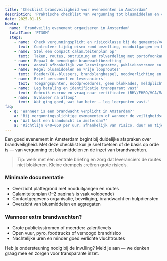 ```yaml
---
title: 'Checklist brandveiligheid voor evenementen in Amsterdam'
description: 'Praktische checklist van vergunning tot blusmiddelen en crowd control. Direct toepasbaar voor organisatoren.'
date: 2025-01-15
howto:
  name: 'Brandveilig evenement organiseren in Amsterdam'
  totalTime: 'PT30M'
  steps:
    - name: 'Check vergunningsplicht en risicoklasse bij de gemeente/veiligheidsregio'
      text: 'Controleer tijdig eisen rond bezetting, nooduitgangen en brandwacht‑inzet.'
    - name: 'Stel een compact calamiteitenplan op'
      text: 'Taken, routes, ontruiming en rolverdeling met portofoonkanalen.'
    - name: 'Bepaal de benodigde brandwachtbezetting'
      text: 'Aantal afhankelijk van locatiegrootte, publieksstromen en risico (open vuur/pyro).'
    - name: 'Regel blusmiddelen en vrije looproutes'
      text: 'Poeder/CO₂-blussers, brandslanghaspel, noodverlichting en vrijgehouden vluchtroutes.'
    - name: 'Brief personeel en leveranciers'
      text: 'Toegangspunten, noodprocedures, geen blokkades, meldplicht incidenten.'
    - name: 'Leg betaling en identificatie transparant vast'
      text: 'Gebruik escrow en vraag naar certificaten (BHV/EHBO/VCA/Manschappen).'
    - name: 'Evalueer na afloop'
      text: 'Wat ging goed, wat kan beter — leg leerpunten vast.'
faq:
  - q: 'Wanneer is een brandwacht verplicht in Amsterdam?'
    a: 'Bij vergunningsplichtige evenementen of wanneer de veiligheidsregio het voorschrijft, bijvoorbeeld bij verhoogd risico of pyrotechniek.'
  - q: 'Wat kost een brandwacht in Amsterdam?'
    a: 'Richtlijn €40–€60 per uur; afhankelijk van risico, duur en tijdstip. Transparantie voorkomt verrassingen.'
---
```


Een goed evenement in Amsterdam begint bij duidelijke afspraken over brandveiligheid. Met deze checklist kun je snel toetsen of de basis op orde is — van vergunning tot blusmiddelen en de inzet van brandwachten.

> Tip: werk met één centrale briefing en zorg dat leveranciers de routes niet blokkeren. Kleine drempels creëren grote risico’s.

### Minimale documentatie

- Overzicht plattegrond met nooduitgangen en routes
- Calamiteitenplan (1–2 pagina’s is vaak voldoende)
- Contactgegevens organisatie, beveiliging, brandwacht en hulpdiensten
- Overzicht van blusmiddelen en aggregaten

### Wanneer extra brandwachten?

- Grote publieksstromen of meerdere zalen/levels
- Open vuur, pyro, foodtrucks of verhoogd brandrisico
- Nachtelijke uren en minder goed verlichte vluchtroutes

Heb je ondersteuning nodig bij de invulling? Meld je aan — we denken graag mee en zorgen voor transparante inzet.
